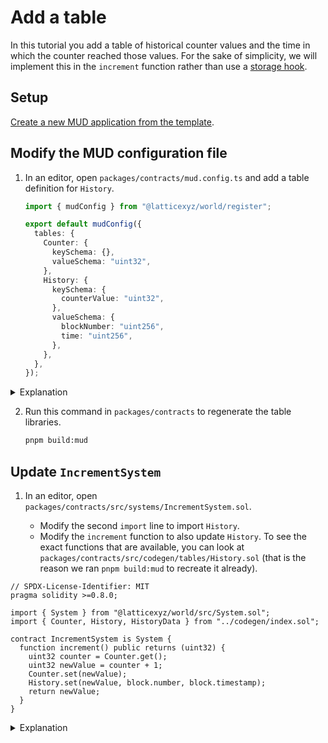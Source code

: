 
# Add a table

In this tutorial you add a table of historical counter values and the time in which the counter reached those values.
For the sake of simplicity, we will implement this in the `increment` function rather than use a [storage hook](/store/table-hooks).

## Setup

[Create a new MUD application from the template](../../templates/typescript/getting-started).

## Modify the MUD configuration file

1. In an editor, open `packages/contracts/mud.config.ts` and add a table definition for `History`.

   <CollapseCode>

   ```ts filename="mud.config.ts" showLineNumbers copy {9-17}
   import { mudConfig } from "@latticexyz/world/register";

   export default mudConfig({
     tables: {
       Counter: {
         keySchema: {},
         valueSchema: "uint32",
       },
       History: {
         keySchema: {
           counterValue: "uint32",
         },
         valueSchema: {
           blockNumber: "uint256",
           time: "uint256",
         },
       },
     },
   });
   ```

   </CollapseCode>

<details>
<summary>Explanation</summary>

A MUD table has two schemas:

- `keySchema`, the key used to find entries
- `valueSchema`, the value in the entry

Each schema is represented as a structure with field names as keys, and the appropriate [Solidity data types](https://docs.soliditylang.org/en/latest/types.html) as their values.
Note that the data types in the key schema are limited to those that are fixed length such at `bytes<n>`.
You cannot use strings, arrays, etc.

In this case, the counter value is represented as a 32 bit unsigned integer, because that is what `Counter` uses.
Block numbers and timestamps can be values up to `uint256`, so we'll use this type for these fields.

</details>

2. Run this command in `packages/contracts` to regenerate the table libraries.

   ```sh copy
   pnpm build:mud
   ```

## Update `IncrementSystem`

1. In an editor, open `packages/contracts/src/systems/IncrementSystem.sol`.

   - Modify the second `import` line to import `History`.
   - Modify the `increment` function to also update `History`.
     To see the exact functions that are available, you can look at `packages/contracts/src/codegen/tables/History.sol` (that is the reason we ran `pnpm build:mud` to recreate it already).

<CollapseCode>

```solidity filename="IncrementSystem.sol.sol" copy showLineNumbers {5, 12}
// SPDX-License-Identifier: MIT
pragma solidity >=0.8.0;

import { System } from "@latticexyz/world/src/System.sol";
import { Counter, History, HistoryData } from "../codegen/index.sol";

contract IncrementSystem is System {
  function increment() public returns (uint32) {
    uint32 counter = Counter.get();
    uint32 newValue = counter + 1;
    Counter.set(newValue);
    History.set(newValue, block.number, block.timestamp);
    return newValue;
  }
}
```

</CollapseCode>

   <details>
   <summary>Explanation</summary>

```solidity
import { Counter, History, HistoryData } from "../codegen/index.sol";
```

When a table has multiple fields in the value schema, MUD generates a [Struct](https://www.tutorialspoint.com/solidity/solidity_structs.htm) to hold a full value.
Here is `HistoryData`, copied from `packages/contract/src/codegen/History.sol`.

```solidity
struct HistoryData {
  uint256 blockNumber;
  uint256 time;
}
```

Note that `IncrementSystem` doesn't need to use `HistoryData`, because it only writes to history, it doesn't read from it.
However, this is part of manipulating the schema and therefore included in this tutorial.

```solidity
History.set(newValue, block.number, block.timestamp);
```

Set the value.
All MUD tables have a `<table>.set` function with the parameters being the key schema fields in order and then the value schema fields in order.

    </details>

2. Run this command in `packages/contracts` to rebuild everything this package produces.

   ```sh copy
   pnpm build
   ```

## Update the user interface

You can already run the application and see in the MUD Dev Tools that there is a `:History` table and it gets updates when you click **Increment**.
Click the **Store data** tab and select the table **:History**.

However, you can also add the history to the user interface.
The directions here apply to the `vanilla` client template, if you use anything else you'll need to modify them as appropriate.

1. Edit `packages/client/src/index.ts`.

   - Import two more functions we need.
   - In `components.Counter.update$.subscribe`, add code that updates the selection of history values.
   - Add a function that is called when the user selects a different option.

   <CollapseCode>

   ```ts filename="index.ts" copy showLineNumbers {3-4,18-22,32-38}
   import { setup } from "./mud/setup";
   import mudConfig from "contracts/mud.config";
   import { encodeEntity } from "@latticexyz/store-sync/recs";
   import { getComponentValueStrict } from "@latticexyz/recs";

   const {
     components,
     systemCalls: { increment },
     network,
   } = await setup();

   // Components expose a stream that triggers when the component is updated.
   components.Counter.update$.subscribe((update) => {
     const [nextValue, prevValue] = update.value;
     console.log("Counter updated", update, { nextValue, prevValue });
     document.getElementById("counter")!.innerHTML = String(nextValue?.value ?? "unset");

     let options: String = "";
     for (let i = 1; i <= nextValue?.value; i++) {
       options += `<option value="${i}">${i}</option>`;
     }
     document.getElementById("historyValue")!.innerHTML = options;
   });

   // Just for demonstration purposes: we create a global function that can be
   // called to invoke the Increment system contract via the world.
   // (See IncrementSystem.sol)
   (window as any).increment = async () => {
     console.log("new counter value:", await increment());
   };

   (window as any).readHistory = async (counterValue) => {
     const History = components.History;
     const entity = encodeEntity(History.metadata.keySchema, { counterValue });
     const { blockNumber, time } = getComponentValueStrict(History, entity);
     document.getElementById("blockNumber")!.innerHTML = blockNumber;
     document.getElementById("timeStamp")!.innerHTML = new Date(parseInt(Number(time) * 1000));
   };

   if (import.meta.env.DEV) {
     const { mount: mountDevTools } = await import("@latticexyz/dev-tools");
     mountDevTools({
       config: mudConfig,
       publicClient: network.publicClient,
       walletClient: network.walletClient,
       latestBlock$: network.latestBlock$,
       blockStorageOperations$: network.blockStorageOperations$,
       worldAddress: network.worldContract.address,
       worldAbi: network.worldContract.abi,
       write$: network.write$,
       recsWorld: network.world,
     });
   }
   ```

   </CollapseCode>

<details>
<summary>Explanation</summary>

```typescript
let options: String = "";
```

Create `options` as an empty string.
This is the way you define a variable in TypeScript: `let <variable name>: <type>`.
Here we initialize it to the empty string.

```typescript
for (let i = 1; i <= nextValue?.value; i++) {
  options += `<option value="${i}">${i}</option>`;
}
```

Create the list of options.

```typescript
document.getElementById("historyValue")!.innerHTML = options;
```

Set the internal HTML of the `historyValue` HTML tag to `options`.
Notice the exclamation mark (`!`).
`document.getElementById` may return either a tag that can be changed, or an empty value (if the parameter is not an id of any of the HTML tags).
We know that `historyValue` exists in the HTML, but the TypeScript compiler does not.
This exclamation point tells the compiler that it's OK, there will be a real value there.
[See here for additional information](https://blog.logrocket.com/understanding-exclamation-mark-typescript/).

```typescript
(window as any).readHistory = async counterValue => {
  const History = components.History
  const entity = encodeEntity(History.metadata.keySchema, { counterValue });
```

`encodeEntity` creates an entity key with the [encoding that MUD uses](/store/encoding).

```typescript
const { blockNumber, time } = getComponentValueStrict(History, entity);
```

Read the actual data.

```typescript
document.getElementById("blockNumber")!.innerHTML = blockNumber;
```

Update the value in the HTML table.

```typescript
  document.getElementById("timeStamp")!.innerHTML =
    new Date(parseInt(Number(time) * 1000))
}
```

Solidity uses [Unix time](https://en.wikipedia.org/wiki/Unix_time).
JavaScript uses a similar system, but it measures times in milliseconds.
So to get a readable date, we take the time (which is a [`BigInt`](https://developer.mozilla.org/en-US/docs/Web/JavaScript/Reference/Global_Objects/BigInt)), multiply it by a thousand, and then convert it to a [`Date`](https://developer.mozilla.org/en-US/docs/Web/JavaScript/Reference/Global_Objects/Date) object.

</details>

2. Edit `packages/clients/index.html`.

   <CollapseCode>

   ```html filename="index.html" copy showLineNumbers {12-26}
   <!DOCTYPE html>
   <html lang="en">
     <head>
       <meta charset="UTF-8" />
       <meta name="viewport" content="width=device-width, initial-scale=1.0" />
       <title>a minimal MUD client</title>
     </head>
     <body>
       <script type="module" src="/src/index.ts"></script>
       <div>Counter: <span id="counter">0</span></div>
       <button onclick="window.increment()">Increment</button>
       <hr />
       <h2>
         History for value:
         <select id="historyValue" onInput="window.readHistory(value)"></select>
       </h2>
       <table border>
         <tr>
           <th>Block number</th>
           <th>Time</th>
         </tr>
         <tr>
           <td id="blockNumber"></td>
           <td id="timeStamp"></td>
         </tr>
       </table>
     </body>
   </html>
   ```

   </CollapseCode>

<details>
<summary>Explanation</summary>

```html
<hr />
<h2>
  History for value:
  <select id="historyValue" onInput="window.readHistory(value)"></select>
</h2>
```

This is the [input field](https://developer.mozilla.org/en-US/docs/Web/HTML/Element/select) that lets the user select which counter value they'd like to get information about.
The `id` attribute is used by `packages/client/src/index.ts` to set the options.
The `onInput` attribute is the JavaScript code to execute when the value changes.

```html
<table border></table>
```

A standard [HTML table](https://developer.mozilla.org/en-US/docs/Web/HTML/Element/table).

```html
<tr>
  <th>Block number</th>
  <th>Time</th>
</tr>
<tr>
  <td id="blockNumber"></td>
  <td id="timeStamp"></td>
</tr>
```

A location for the values, which is set by `window.readHistory` in `index.ts`.

</details>

3. Run `pnpm dev` in the application's root directory, browse to the app URL, and click **Increment** a few times.
   Then select a counter value and see that the block number and correct time are written to the HTML table.
